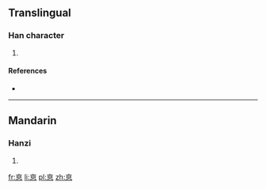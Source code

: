 ==Translingual==

===Han character===
{{Han char|rn=61|rad=心|as=06|sn=10|four=|canj=卜日心 (YAP)}}

# {{defn|Han|sort=心06}}

====References====
* {{Han ref|kx=0386.161|dkj=10617|dj=0718.120|hdz=42292.080|uh=6074|ud=24692}}

----

==Mandarin==

===Hanzi===
{{cmn-hanzi|pin=[[dé]] ([[de2]])|wg=te<sup>2</sup>}}

# {{defn|Mandarin|sort=心06}}

[[fr:恴]]
[[li:恴]]
[[pl:恴]]
[[zh:恴]]